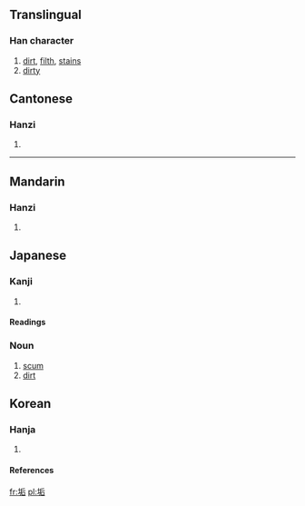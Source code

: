 ==Translingual==
===Han character===
{{Han char|rn=32|rad=土|as=06|sn=9|four=4216<sub>1</sub>|canj=土竹一口 (GHMR)}}
# [[dirt]], [[filth]], [[stain]]s
# [[dirty]]


==Cantonese==
===Hanzi===
{{yue-hanzi|jyut=|y=gau3}}
# {{defn|Cantonese}}
----
==Mandarin==
===Hanzi===
{{cmn-hanzi|pin=[[gòu]] (gou4)|wg=kou<sup>4</sup>}}
# {{defn|Mandarin}}

== Japanese ==
===Kanji===
{{ja-kanji|grade=|rs=土06}}
# {{defn|Japanese}} 
====Readings====
{{ja-readings|on=[[こう]] ([[kō]]), [[く]] ([[ku]]), [[きく]] ([[kiku]])|kun=[[あか]] ([[aka]]), [[はじ]] ([[haji]])}}

===Noun===
{{janoun|あか|aka}}
# [[scum]]
# [[dirt]]

==Korean==
===Hanja===
{{ko-hanja|hangeul=구|rv=gu|mr=ku}}
# {{defn|Korean}}
====References====
{{Han ref|kx=0228.190|dkj=05058|dj=0464.150|hdz=10440.010|uh=57A2|ud=22434|bh=ABAF|bd=43951}}

[[fr:垢]]
[[pl:垢]]